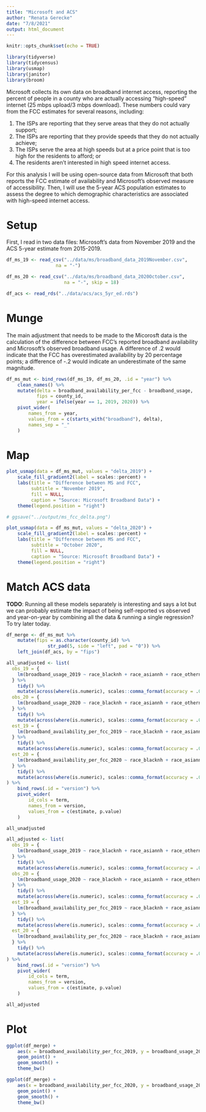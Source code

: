 ```yaml
---
title: "Microsoft and ACS"
author: "Renata Gerecke"
date: "7/8/2021"
output: html_document
---
```


```r
knitr::opts_chunk$set(echo = TRUE)

library(tidyverse)
library(tidycensus)
library(usmap)
library(janitor)
library(broom)
```

Microsoft collects its own data on broadband internet access, reporting the percent of people in a county who are actually accessing "high-speed" internet (25 mbps upload/3 mbps download). These numbers could vary from the FCC estimates for several reasons, including: 

1. The ISPs are reporting that they serve areas that they do not actually support;
2. The ISPs are reporting that they provide speeds that they do not actually achieve;
3. The ISPs serve the area at high speeds but at a price point that is too high for the residents to afford; or
4. The residents aren't interested in high speed internet access.

For this analysis I will be using open-source data from Microsoft that both reports the FCC estimate of availability and Microsoft's observed measure of accessibility. Then, I will use the 5-year ACS population estimates to assess the degree to which demographic characteristics are associated with high-speed internet access.

# Setup

First, I read in two data files: Microsoft's data from November 2019 and the ACS 5-year estimate from 2015-2019.

```r
df_ms_19 <- read_csv("../data/ms/broadband_data_2019November.csv",
                  na = "-")

df_ms_20 <- read_csv("../data/ms/broadband_data_2020October.csv",
                     na = "-", skip = 18)

df_acs <- read_rds("../data/acs/acs_5yr_ed.rds")
```

# Munge

The main adjustment that needs to be made to the Micorosft data is the calculation of the difference between FCC's reported broadband availability and Microsoft's observed broadband usage. A difference of .2 would indicate that the FCC has overestimated availability by 20 percentage points; a difference of -.2 would indicate an underestimate of the same magnitude. 

```r
df_ms_mut <- bind_rows(df_ms_19, df_ms_20, .id = "year") %>%
    clean_names() %>%
    mutate(delta = broadband_availability_per_fcc - broadband_usage,
           fips = county_id,
           year = ifelse(year == 1, 2019, 2020)) %>%
    pivot_wider(
        names_from = year,
        values_from = c(starts_with("broadband"), delta),
        names_sep = "_"
    )
```

# Map

```r
plot_usmap(data = df_ms_mut, values = "delta_2019") +
    scale_fill_gradient2(label = scales::percent) + 
    labs(title = "Difference between MS and FCC",
         subtitle = "November 2019",
         fill = NULL,
         caption = "Source: Microsoft Broadband Data") + 
    theme(legend.position = "right")

# ggsave("../output/ms_fcc_delta.png")
```

```r
plot_usmap(data = df_ms_mut, values = "delta_2020") +
    scale_fill_gradient2(label = scales::percent) + 
    labs(title = "Difference between MS and FCC",
         subtitle = "October 2020",
         fill = NULL,
         caption = "Source: Microsoft Broadband Data") + 
    theme(legend.position = "right")
```


# Match ACS data

**TODO**: Running all these models separately is interesting and says a lot but we can probably estimate the impact of being self-reported vs observed and year-on-year by combining all the data & running a single regression? To try later today.

```r
df_merge <- df_ms_mut %>% 
    mutate(fips = as.character(county_id) %>%
               str_pad(5, side = "left", pad = "0")) %>%
    left_join(df_acs, by = "fips")

all_unadjusted <- list(
  obs_19 = {
    lm(broadband_usage_2019 ~ race_blacknh + race_asiannh + race_othernh + race_hispanic, data = df_merge)
  } %>%
    tidy() %>%
    mutate(across(where(is.numeric), scales::comma_format(accuracy = .001))),
  obs_20 = {
    lm(broadband_usage_2020 ~ race_blacknh + race_asiannh + race_othernh + race_hispanic, data = df_merge)
  } %>%
    tidy() %>%
    mutate(across(where(is.numeric), scales::comma_format(accuracy = .001))),
  est_19 = {
    lm(broadband_availability_per_fcc_2019 ~ race_blacknh + race_asiannh + race_othernh + race_hispanic, data = df_merge)
  } %>%
    tidy() %>%
    mutate(across(where(is.numeric), scales::comma_format(accuracy = .001))),
  est_20 = {
    lm(broadband_availability_per_fcc_2020 ~ race_blacknh + race_asiannh + race_othernh + race_hispanic, data = df_merge)
  } %>%
    tidy() %>%
    mutate(across(where(is.numeric), scales::comma_format(accuracy = .001)))
) %>%
    bind_rows(.id = "version") %>%
    pivot_wider(
        id_cols = term,
        names_from = version,
        values_from = c(estimate, p.value)
    )

all_unadjusted
```


```r
all_adjusted <- list(
  obs_19 = {
    lm(broadband_usage_2019 ~ race_blacknh + race_asiannh + race_othernh + race_hispanic + male + age_18to64 + age_65up + inc_low, data = df_merge)
  } %>%
    tidy() %>%
    mutate(across(where(is.numeric), scales::comma_format(accuracy = .001))),
  obs_20 = {
    lm(broadband_usage_2020 ~ race_blacknh + race_asiannh + race_othernh + race_hispanic + male + age_18to64 + age_65up + inc_low, data = df_merge)
  } %>%
    tidy() %>%
    mutate(across(where(is.numeric), scales::comma_format(accuracy = .001))),
  est_19 = {
    lm(broadband_availability_per_fcc_2019 ~ race_blacknh + race_asiannh + race_othernh + race_hispanic + male + age_18to64 + age_65up + inc_low, data = df_merge)
  } %>%
    tidy() %>%
    mutate(across(where(is.numeric), scales::comma_format(accuracy = .001))),
  est_20 = {
    lm(broadband_availability_per_fcc_2020 ~ race_blacknh + race_asiannh + race_othernh + race_hispanic + male + age_18to64 + age_65up + inc_low, data = df_merge)
  } %>%
    tidy() %>%
    mutate(across(where(is.numeric), scales::comma_format(accuracy = .001)))
) %>%
    bind_rows(.id = "version") %>%
    pivot_wider(
        id_cols = term,
        names_from = version,
        values_from = c(estimate, p.value)
    )

all_adjusted
```




# Plot

```r
ggplot(df_merge) + 
    aes(x = broadband_availability_per_fcc_2019, y = broadband_usage_2019) + 
    geom_point() + 
    geom_smooth() + 
    theme_bw()
```


```r
ggplot(df_merge) + 
    aes(x = broadband_availability_per_fcc_2020, y = broadband_usage_2020) + 
    geom_point() + 
    geom_smooth() + 
    theme_bw()
```


